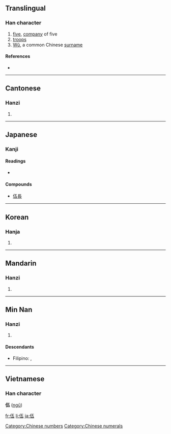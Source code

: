 {{also|五}}
==Translingual==

===Han character===
{{Han char|rn=9|rad=人|as=04|sn=6|four=2121<sub>7</sub>|canj=人一木一 (OMDM)}}

# [[five]], [[company]] of five
# [[troops]]
# [[Wu|Wǔ]], a common Chinese [[surname]]

====References====
* {{Han ref|kx=0095.200|dkj=00435|dj=0202.040|hdz=10118.010|uh=4F0D|ud=20237|bh=A5EE|bd=42478}}

[[Category:Chinese numbers]]
[[Category:Chinese numerals]]

----

==Cantonese==

===Hanzi===
{{yue-hanzi|jyut=|y=[[ng5]]}}

# {{defn|Cantonese|sort=人04}}

----

==Japanese==

===Kanji===
{{ja-kanji|grade=uc|rs=人04}}

====Readings====
* {{ja-readings|on=[[ご]] (go)|kun=[[くみ]] (kumi), [[いつつ]] (itsutsu)}}

====Compounds====
{{top4}}
* [[伍長]]
{{mid4}}
{{mid4}}
{{mid4}}
{{bottom}}

----

==Korean==

===Hanja===
{{ko-hanja|hangeul=오|rv=o|mr=o}}

# {{defn|Korean|sort=人04}}

----

==Mandarin==

===Hanzi===
{{cmn-hanzi|pin=[[wǔ]] ([[wu3]])|wg=wu<sup>3</sup>}}

# {{defn|Mandarin|sort=人04}}

----

==Min Nan==

===Hanzi===
{{nan-hanzi}}

# {{defn|Min Nan}}

====Descendants====
* {{context|Hokkien dialect}} Filipino: {{l|fil|Go}}, {{l|fil|Wu}}

----

==Vietnamese==
===Han character===
'''伍''' ([[ngũ]])

[[fr:伍]]
[[li:伍]]
[[ja:伍]]